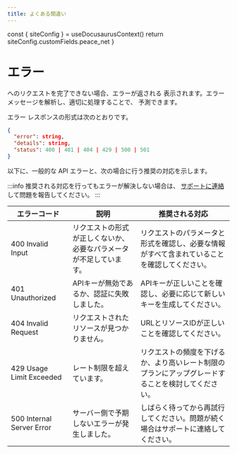 ```yaml
---
title: よくある間違い
---
```



  const { siteConfig } = useDocusaurusContext()
  return siteConfig.customFields.peace_net
}

# エラー

<ApiName />へのリクエストを完了できない場合、エラーが返される 表示されます。エラー メッセージを解析し、適切に処理することで、 予測できます。

エラー レスポンスの形式は次のとおりです。

  ```json
  {
    "error": string,
    "details": string,
    "status": 400 | 401 | 404 | 429 | 500 | 501
  }
  ```

以下に、一般的な API エラーと、次の場合に行う推奨の対応を示します。

:::info
推奨される対応を行ってもエラーが解決しない場合は、 [サポートに連絡](https://github.com/TECH-C-LT/Peace-Net/issues/new)して問題を報告してください。
:::


| エラーコード | 説明 | 推奨される対応 |
|------------|------|--------------|
| 400 Invalid Input | リクエストの形式が正しくないか、必要なパラメータが不足しています。 | リクエストのパラメータと形式を確認し、必要な情報がすべて含まれていることを確認してください。 |
| 401 Unauthorized | APIキーが無効であるか、認証に失敗しました。 | APIキーが正しいことを確認し、必要に応じて新しいキーを生成してください。 |
| 404 Invalid Request | リクエストされたリソースが見つかりません。 | URLとリソースIDが正しいことを確認してください。 |
| 429 Usage Limit Exceeded | レート制限を超えています。 | リクエストの頻度を下げるか、より高いレート制限のプランにアップグレードすることを検討してください。 |
| 500 Internal Server Error | サーバー側で予期しないエラーが発生しました。 | しばらく待ってから再試行してください。問題が続く場合はサポートに連絡してください。 |